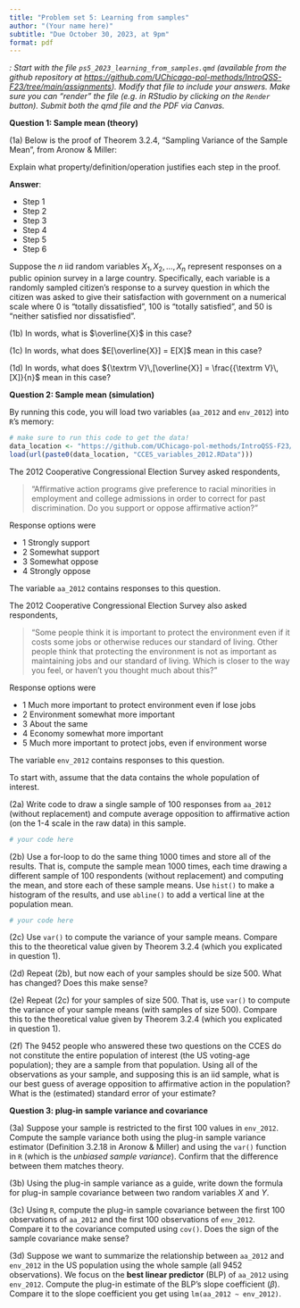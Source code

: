 ```yaml
---
title: "Problem set 5: Learning from samples"
author: "(Your name here)"
subtitle: "Due October 30, 2023, at 9pm"
format: pdf
---
```


\def\E{{\textrm E}\,}
\def\V{{\textrm V}\,}

*\textsc{Note}: Start with the file `ps5_2023_learning_from_samples.qmd` (available from the github repository at <https://github.com/UChicago-pol-methods/IntroQSS-F23/tree/main/assignments>). Modify that file to include your answers. Make sure you can "render" the file (e.g. in RStudio by clicking on the `Render` button). Submit both the qmd file and the PDF via Canvas.* 

**Question 1: Sample mean (theory)**

(1a) Below is the proof of Theorem 3.2.4, "Sampling Variance of the Sample Mean", from Aronow & Miller: 

\begin{align}
\V\left[\overline{X}\right] &= \V\left[\frac{1}{n}(X_1 + X_2 + \ldots + X_n \right]  \tag{Step 1} \\
&= \frac{1}{n^2}\V[X_1 + X_2 + \ldots + X_n] \tag{Step 2} \\
&= \frac{1}{n^2}(\V[X_1] + \V[X_2] + \ldots + \V[X_n])  \tag{Step 3}\\
&= \frac{1}{n^2}(\V[X] + \V[X] + \ldots + \V[X])  \tag{Step 4} \\
&= \frac{1}{n^2}n \V[X] \tag{Step 5}  \\
&= \frac{\V[X]}{n}   \tag{Step 6}
\end{align}

Explain what property/definition/operation justifies each step in the proof.

**Answer**: 

- Step 1 
- Step 2
- Step 3
- Step 4
- Step 5
- Step 6

\vspace{.5in}

Suppose the $n$ iid random variables $X_1, X_2, \ldots, X_n$ represent responses on a public opinion survey in a large country. Specifically, each variable is a randomly sampled citizen's response to a survey question in which the citizen was asked to give their satisfaction with government on a numerical scale where 0 is "totally dissatisfied", 100 is "totally satisfied", and 50 is "neither satisfied nor dissatisfied". 

(1b) In words, what is $\overline{X}$ in this case? 

(1c) In words, what does $E[\overline{X}] = E[X]$ mean in this case?


(1d) In words, what does $\V[\overline{X}] = \frac{\V[X]}{n}$ mean in this case? 


\vspace{.5in}

**Question 2: Sample mean (simulation)**

By running this code, you will load two variables (`aa_2012` and `env_2012`) into `R`'s memory:

```r
# make sure to run this code to get the data!
data_location <- "https://github.com/UChicago-pol-methods/IntroQSS-F23/raw/main/data/"
load(url(paste0(data_location, "CCES_variables_2012.RData")))
```

The 2012 Cooperative Congressional Election Survey asked respondents,

> "Affirmative action programs give preference to racial minorities in employment and college admissions in order to correct for past discrimination. Do you support or oppose affirmative action?" 

Response options were 

- 1 Strongly support
- 2 Somewhat support
- 3 Somewhat oppose
- 4 Strongly oppose

The variable `aa_2012` contains responses to this question.

The 2012 Cooperative Congressional Election Survey also asked respondents,

> "Some people think it is important to protect the environment even if it costs some jobs or otherwise reduces our standard of living. Other people think that protecting the environment is not as important as maintaining jobs and our standard of living. Which is closer to the way you feel, or haven't you thought much about this?" 

Response options were 

- 1 Much more important to protect environment even if lose jobs
- 2 Environment somewhat more important
- 3 About the same
- 4 Economy somewhat more important
- 5 Much more important to protect jobs, even if environment worse

The variable `env_2012` contains responses to this question.

To start with, assume that the data contains the whole population of interest.


(2a) Write code to draw a single sample of 100 responses from `aa_2012` (without replacement) and compute average opposition to affirmative action (on the 1-4 scale in the raw data) in this sample. 

```r
# your code here
```

(2b) Use a for-loop to do the same thing 1000 times and store all of the results. That is, compute the sample mean 1000 times, each time drawing a different sample of 100 respondents (without replacement) and computing the mean, and store each of these sample means. Use `hist()` to make a histogram of the results, and use `abline()` to add a vertical line at the population mean.

```r
# your code here
```

(2c) Use `var()` to compute the variance of your sample means. Compare this to the theoretical value given by Theorem 3.2.4 (which you explicated in question 1).



(2d) Repeat (2b), but now each of your samples should be size 500. What has changed? Does this make sense?


(2e) Repeat (2c) for your samples of size 500. That is, use `var()` to compute the variance of your sample means (with samples of size 500). Compare this to the theoretical value given by Theorem 3.2.4 (which you explicated in question 1).

(2f) The 9452 people who answered these two questions on the CCES do not constitute the entire population of interest (the US voting-age population); they are a sample from that population. Using all of the observations as your sample, and supposing this is an iid sample, what is our best guess of average opposition to affirmative action in the population? What is the (estimated) standard error of your estimate? 


\vspace{.5in}

**Question 3: plug-in sample variance and covariance**


(3a) Suppose your sample is restricted to the first 100 values in `env_2012`. Compute the sample variance both using the plug-in sample variance estimator (Definition 3.2.18 in Aronow & Miller) and using the `var()` function in `R` (which is the *unbiased sample variance*). Confirm that the difference between them matches theory. 




(3b) Using the plug-in sample variance as a guide, write down the formula for plug-in sample covariance between two random variables $X$ and $Y$.

(3c) Using `R`, compute the plug-in sample covariance between the first 100 observations of `aa_2012` and the first 100 observations of `env_2012`. Compare it to the covariance computed using `cov()`. Does the sign of the sample covariance make sense? 

(3d) Suppose we want to summarize the relationship between `aa_2012` and `env_2012` in the US population using the whole sample (all 9452 observations). We focus on the **best linear predictor** (BLP) of `aa_2012` using `env_2012`. Compute the plug-in estimate of the BLP's slope coefficient ($\beta$). Compare it to the slope coefficient you get using `lm(aa_2012 ~ env_2012)`.
